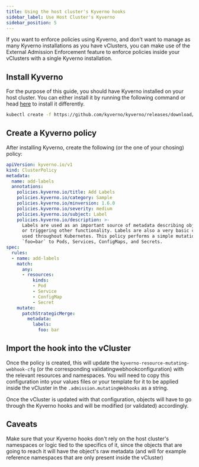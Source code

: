 ```yaml
---
title: Using the host cluster's Kyverno hooks
sidebar_label: Use Host Cluster's Kyverno
sidebar_position: 5
---
```


If you want to enforce policies using Kyverno, and don't want to manage as many Kyverno installations as you have vClusters, you can make use of the External Admission Enforcement feature to enforce policies inside your vClusters with a single Kyverno installation.

## Install Kyverno

For the purpose of this guide, you should have Kyverno installed on your host cluster.
You can either install it by running the following command or head [here](https://kyverno.io/docs/installation/methods/) to install it differently.

```bash
kubectl create -f https://github.com/kyverno/kyverno/releases/download/v1.10.0/install.yaml
```

## Create a Kyverno policy

After installing Kyverno, create the following (or the one of your chosing) policy:

```yaml
apiVersion: kyverno.io/v1
kind: ClusterPolicy
metadata:
  name: add-labels
  annotations:
    policies.kyverno.io/title: Add Labels
    policies.kyverno.io/category: Sample
    policies.kyverno.io/minversion: 1.6.0
    policies.kyverno.io/severity: medium
    policies.kyverno.io/subject: Label
    policies.kyverno.io/description: >-
      Labels are used as an important source of metadata describing objects in various ways
      or triggering other functionality. Labels are also a very basic concept and should be
      used throughout Kubernetes. This policy performs a simple mutation which adds a label
      `foo=bar` to Pods, Services, ConfigMaps, and Secrets.
spec:
  rules:
  - name: add-labels
    match:
      any:
      - resources:
          kinds:
          - Pod
          - Service
          - ConfigMap
          - Secret
    mutate:
      patchStrategicMerge:
        metadata:
          labels:
            foo: bar
```

## Import the hook into the vCluster

Once the policy is created, this will update the `kyverno-resource-mutating-webhook-cfg`
(or the corresponding validatingwebhookconfiguration) with the relevant resources and namespaces.
You will need to copy this configuration into your values files or your template for it to be applied
inside the vCluster in the `.admission.mutatingWebhooks` as a string.

Once the vCluster is updated with that configuration, objects will have to go through the Kyverno hooks
and will be modified (or validated) accordingly.

## Caveats

Make sure that your Kyverno hooks don't rely on the host cluster's namespaces or logic tied to the
specifics of it, since the objects that are going to reach it will have the object's raw metadata
(and will for example reference namespaces that are only present inside the vCluster)
